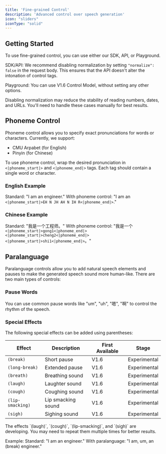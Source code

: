 ```yaml
---
title: 'Fine-grained Control'
description: 'Advanced control over speech generation'
icon: "sliders"
iconType: "solid"
---
```


## Getting Started

To use fine-grained control, you can use either our SDK, API, or Playground.

SDK/API: We recommend disabling normalization by setting `"normalize": false` in the request body. This ensures that the API doesn't alter the intonation of control tags.

Playground: You can use V1.6 Control Model, without setting any other options.

<Note>
Disabling normalization may reduce the stability of reading numbers, dates, and URLs. You'll need to handle these cases manually for best results.
</Note>

## Phoneme Control

Phoneme control allows you to specify exact pronunciations for words or characters. Currently, we support:

- CMU Arpabet (for English)
- Pinyin (for Chinese)

To use phoneme control, wrap the desired pronunciation in `<|phoneme_start|>` and `<|phoneme_end|>` tags. Each tag should contain a single word or character.

### English Example

Standard: "I am an engineer."
With phoneme control: "I am an `<|phoneme_start|>EH N JH AH N IH R<|phoneme_end|>`."

### Chinese Example

Standard: "我是一个工程师。"
With phoneme control: "我是一个`<|phoneme_start|>gong1<|phoneme_end|><|phoneme_start|>cheng2<|phoneme_end|><|phoneme_start|>shi1<|phoneme_end|>`。"

## Paralanguage

Paralanguage controls allow you to add natural speech elements and pauses to make the generated speech sound more human-like. There are two main types of controls:

### Pause Words
You can use common pause words like "um", "uh", "嗯", "啊" to control the rhythm of the speech.

### Special Effects
The following special effects can be added using parentheses:

| Effect | Description | First Available | Stage |
|--------|-------------|-----------------|-------|
| `(break)` | Short pause | V1.6 | Experimental |
| `(long-break)` | Extended pause | V1.6 | Experimental |
| `(breath)` | Breathing sound | V1.6 | Experimental |
| `(laugh)` | Laughter sound | V1.6 | Experimental |
| `(cough)` | Coughing sound | V1.6 | Experimental |
| `(lip-smacking)` | Lip smacking sound | V1.6 | Experimental |
| `(sigh)` | Sighing sound | V1.6 | Experimental |

<Warning>
The effects `(laugh)`, `(cough)`, `(lip-smacking)`, and `(sigh)` are developing. You may need to repeat them multiple times for better results.
</Warning>

Example:
Standard: "I am an engineer."
With paralanguage: "I am, um, an (break) engineer."